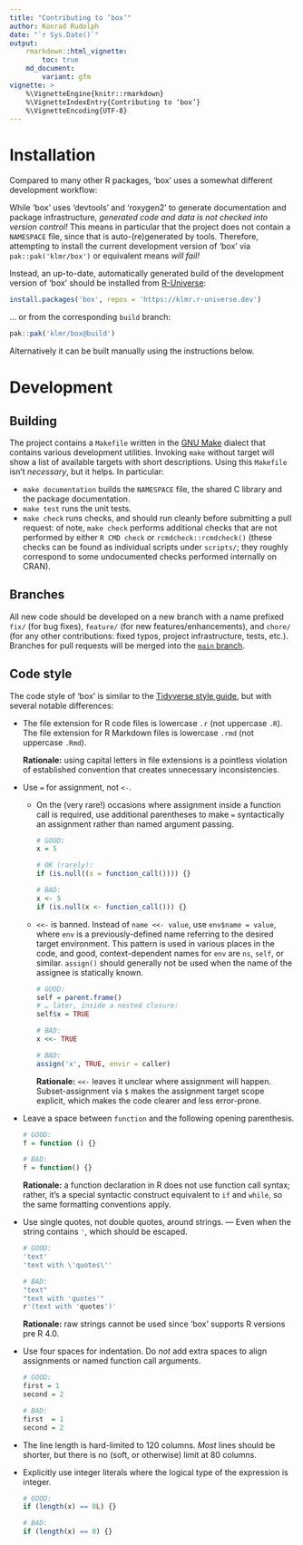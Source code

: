 ```yaml
---
title: "Contributing to ‘box’"
author: Konrad Rudolph
date: "`r Sys.Date()`"
output:
    rmarkdown::html_vignette:
        toc: true
    md_document:
        variant: gfm
vignette: >
    %\VignetteEngine{knitr::rmarkdown}
    %\VignetteIndexEntry{Contributing to ‘box’}
    %\VignetteEncoding{UTF-8}
---
```

# Installation

Compared to many other R packages, ‘box’ uses a somewhat different
development workflow:

While ‘box’ uses ‘devtools’ and ‘roxygen2’ to generate documentation and
package infrastructure, *generated code and data is not checked into
version control!* This means in particular that the project does not
contain a `NAMESPACE` file, since that is auto-(re)generated by tools.
Therefore, attempting to install the current development version of
‘box’ via `pak::pak('klmr/box')` or equivalent means *will fail!*

Instead, an up-to-date, automatically generated build of the development
version of ‘box’ should be installed from
[R-Universe](https://klmr.r-universe.dev/):

```r
install.packages('box', repos = 'https://klmr.r-universe.dev')
```

… or from the corresponding `build` branch:

```r
pak::pak('klmr/box@build')
```

Alternatively it can be built manually using the instructions below.

# Development

## Building

The project contains a `Makefile` written in the [GNU
Make](https://www.gnu.org/software/make/manual/make.html) dialect that
contains various development utilities. Invoking `make` without target
will show a list of available targets with short descriptions. Using
this `Makefile` isn’t *necessary*, but it helps. In particular:

- `make documentation` builds the `NAMESPACE` file, the shared C library
  and the package documentation.
- `make test` runs the unit tests.
- `make check` runs checks, and should run cleanly before submitting a
  pull request: of note, `make check` performs additional checks that
  are not performed by either `R CMD check` or `rcmdcheck::rcmdcheck()`
  (these checks can be found as individual scripts under `scripts/`;
  they roughly correspond to some undocumented checks performed
  internally on CRAN).

## Branches

All new code should be developed on a new branch with a name prefixed
`fix/` (for bug fixes), `feature/` (for new features/enhancements), and
`chore/` (for any other contributions: fixed typos, project
infrastructure, tests, etc.). Branches for pull requests will be merged
into the [`main` branch](https://github.com/klmr/box/tree/main).

## Code style

The code style of ‘box’ is similar to the [Tidyverse style
guide](https://style.tidyverse.org/), but with several notable
differences:

- The file extension for R code files is lowercase `.r` (not uppercase
  `.R`). The file extension for R Markdown files is lowercase `.rmd`
  (not uppercase `.Rmd`).

  <div class="rationale">

  **Rationale:** using capital letters in file extensions is a pointless
  violation of established convention that creates unnecessary
  inconsistencies.

  </div>

- Use `=` for assignment, not `<-`.

  - On the (very rare!) occasions where assignment inside a function
    call is required, use additional parentheses to make `=`
    syntactically an assignment rather than named argument passing.

    ``` r
    # GOOD:
    x = 5

    # OK (rarely):
    if (is.null((x = function_call()))) {}

    # BAD:
    x <- 5
    if (is.null(x <- function_call())) {}
    ```

  - `<<-` is banned. Instead of `name <<- value`, use
    `env$name = value`, where `env` is a previously-defined name
    referring to the desired target environment. This pattern is used in
    various places in the code, and good, context-dependent names for
    `env` are `ns`, `self`, or similar. `assign()` should generally not
    be used when the name of the assignee is statically known.

    ``` r
    # GOOD:
    self = parent.frame()
    # … later, inside a nested closure:
    self$x = TRUE

    # BAD:
    x <<- TRUE

    # BAD:
    assign('x', TRUE, envir = caller)
    ```

    <div class="rationale">

    **Rationale:** `<<-` leaves it unclear where assignment will happen.
    Subset-assignment via `$` makes the assignment target scope
    explicit, which makes the code clearer and less error-prone.

    </div>

- Leave a space between `function` and the following opening
  parenthesis.

  ``` r
  # GOOD:
  f = function () {}

  # BAD:
  f = function() {}
  ```

  <div class="rationale">

  **Rationale:** a function declaration in R does not use function call
  syntax; rather, it’s a special syntactic construct equivalent to `if`
  and `while`, so the same formatting conventions apply.

  </div>

- Use single quotes, not double quotes, around strings. — Even when the
  string contains `'`, which should be escaped.

  ``` r
  # GOOD:
  'text'
  'text with \'quotes\''

  # BAD:
  "text"
  "text with 'quotes'"
  r'(text with 'quotes')'
  ```

  <div class="rationale">

  **Rationale:** raw strings cannot be used since ‘box’ supports R
  versions pre R 4.0.

  </div>

- Use four spaces for indentation. Do *not* add extra spaces to align
  assignments or named function call arguments.

  ``` r
  # GOOD:
  first = 1
  second = 2

  # BAD:
  first  = 1
  second = 2
  ```

- The line length is hard-limited to 120 columns. *Most* lines should be
  shorter, but there is no (soft, or otherwise) limit at 80 columns.

- Explicitly use integer literals where the logical type of the
  expression is integer.

  ``` r
  # GOOD:
  if (length(x) == 0L) {}

  # BAD:
  if (length(x) == 0) {}
  ```

